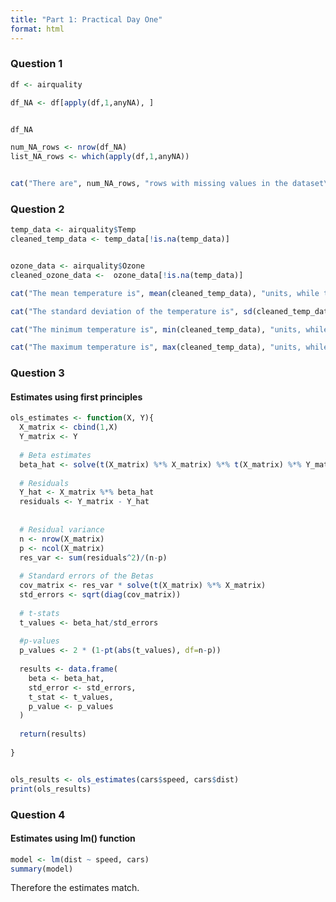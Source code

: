 ```yaml
---
title: "Part 1: Practical Day One"
format: html
---
```


### Question 1

```r
df <- airquality

df_NA <- df[apply(df,1,anyNA), ]


df_NA
```

```r
num_NA_rows <- nrow(df_NA)
list_NA_rows <- which(apply(df,1,anyNA))


cat("There are", num_NA_rows, "rows with missing values in the dataset\n\nThese are rows:", paste(list_NA_rows, collapse = ", "))
```

### Question 2

```r
temp_data <- airquality$Temp
cleaned_temp_data <- temp_data[!is.na(temp_data)]


ozone_data <- airquality$Ozone
cleaned_ozone_data <-  ozone_data[!is.na(temp_data)]

cat("The mean temperature is", mean(cleaned_temp_data), "units, while the mean ozone level is", mean(ozone_data,na.rm = TRUE), "units.\n\n")

cat("The standard deviation of the temperature is", sd(cleaned_temp_data), "units, while the standard deviation of the ozone level is", sd(ozone_data, na.rm = TRUE), "units.\n\n")

cat("The minimum temperature is", min(cleaned_temp_data), "units, while the minimum ozone level is", min(ozone_data, na.rm = TRUE), "units.\n\n")

cat("The maximum temperature is", max(cleaned_temp_data), "units, while the maximum ozone level is", max(ozone_data, na.rm = TRUE), "units.\n\n")
```

### Question 3

#### Estimates using first principles

```r
ols_estimates <- function(X, Y){
  X_matrix <- cbind(1,X)
  Y_matrix <- Y
  
  # Beta estimates
  beta_hat <- solve(t(X_matrix) %*% X_matrix) %*% t(X_matrix) %*% Y_matrix
  
  # Residuals
  Y_hat <- X_matrix %*% beta_hat
  residuals <- Y_matrix - Y_hat
  
  
  # Residual variance
  n <- nrow(X_matrix)
  p <- ncol(X_matrix)
  res_var <- sum(residuals^2)/(n-p)
  
  # Standard errors of the Betas
  cov_matrix <- res_var * solve(t(X_matrix) %*% X_matrix)
  std_errors <- sqrt(diag(cov_matrix))
  
  # t-stats
  t_values <- beta_hat/std_errors
  
  #p-values
  p_values <- 2 * (1-pt(abs(t_values), df=n-p))
  
  results <- data.frame(
    beta <- beta_hat,
    std_error <- std_errors,
    t_stat <- t_values,
    p_value <- p_values
  )
  
  return(results)
  
}


ols_results <- ols_estimates(cars$speed, cars$dist)
print(ols_results)
```

### Question 4

#### Estimates using lm() function

```r
model <- lm(dist ~ speed, cars)
summary(model)
```

Therefore the estimates match.
